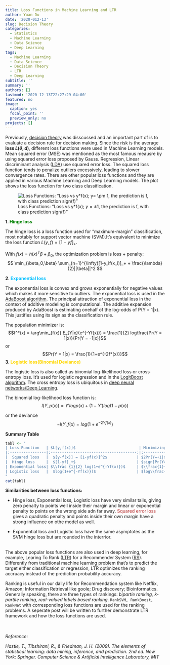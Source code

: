 ```yaml
---
title: Loss Functions in Machine Learning and LTR
author: Yuan Du
date: '2020-012-13'
slug: Decision Theory
categories:
  - Statistics
  - Machine Learning
  - Data Science
  - Deep Learning
tags:
  - Machine Learning
  - Data Science
  - Decision Theory
  - LTR
  - Deep Learning
subtitle: ''
summary: ''
authors: []
lastmod: '2020-12-13T22:27:29-04:00'
featured: no
image:
  caption: yes
  focal_point: ''
  preview_only: no
projects: []
---
```

Previously, [decision theory](https://yuan-du.com/post/2020-09-23-decision-theory/decision-theory/) was disscussed and an important part of is to evaluate a decision rule for decision making. Since the risk is the average **loss $L(\theta,d)$**, different loss functions were used in Machine Learning models. Mean squared error (MSE) was mentioned as the most famous meausre by using squared error loss proposed by Gauss. Regression, Linear discriminant analysis ([LDA](https://en.wikipedia.org/wiki/Linear_discriminant_analysis)) use squared error loss. The squared loss function tends to penalize outliers excessively, leading to slower convergence rates. There are other popular loss functions and they are applied in various Machine Learning and Deep Learning models. The plot shows the loss function for two class classification.  

![Loss Functions: "Loss vs y*f(x); $y= \pm 1$, the prediction is f, with class prediction sign(f)"](/img/Hinge_expo_log.jpg)

**1. <span style="color:green">Hinge loss</span>**


The hinge loss is a loss function used for "maximum-margin" classification, most notably for support vector machine (SVM).It's equivalent to minimize the loss function $L(y,f) = [1-yf]_+$.

With $f(x) = h(x)^T \beta + \beta_0$, the optimization problem is loss + penalty:
$$ \min_{\beta_0,\beta} \sum_{n=1}^{\infty}[1-y_if(x_i)]_+ + \frac{\lambda}{2}||\beta||^2 $$


**2. <span style="color:DeepSkyBlue">Exponential loss</span>**

The exponential loss is convex and grows exponentially for negative values which makes it more sensitive to outliers. The exponential loss is used in the [AdaBoost algorithm](https://en.wikipedia.org/wiki/AdaBoost). The principal attraction of exponential loss in the context of additive modeling is computational. The additive expansion produced by AdaBoost is estimating onehalf of the log-odds of P(Y = 1|x). This justifies using its sign as the classification rule.

The population minimizer is:
$$f^*(x) = \arg\min_{f(x)} E_{Y|x}(e^{-Yf(x)}) = \frac{1}{2} log\frac{Pr(Y = 1|x)}{Pr(Y = -1|x)}$$
or 
$$Pr(Y = 1|x) = \frac{1}{1+e^{-2f*(x)}}$$
**3. <span style="color:Gold">Logistic loss(Binomial Deviance)</span>**

The logistic loss is also called as binomial log-likelihood loss or cross entropy loss. It's used for logistic regression and in the [LogitBoost algorithm](https://en.wikipedia.org/wiki/LogitBoost). The cross entropy loss is ubiquitous in [deep neural networks/Deep Learning](https://en.wikipedia.org/wiki/Deep_learning).

The binomial log-likelihood loss function is:
$$l(Y,p(x)) = Y'logp(x) + (1-Y')log(1-p(x))$$

or the deviance
$$-l(Y,f(x) = log(1+e^{-2Yf(x)})$$

**Summary Table**

```r
tabl <- " 
| Loss Function   | $L[y,f(x)]$                            | Minimizing Function                                 | Advantage/Disadvantage         |
|:----------------|:--------------------------------------:|:---------------------------------------------------:|:-------------------------------|
|  Squared loss   |  $[y-f(x)] = [1-yf(x)]^2$             | $2Pr(Y=+1|x)-1$                                 | easy cross validation of regularization parameters/slower convergence rates |
|  Hinge loss     |  $[1-yf]_+$                           | $sign[Pr(Y=+1|x)-\\frac{1}{2}]$                      | support points/not differentiable at$yf(x)=1$|
| Exponential loss| $\\frac {1}{2} log(1+e^{-Yf(x)})$     | $\\frac{1}{2}log\\frac{Pr(Y =+1|x)}{Pr(Y =-1|x)}$              | grows exponentially for negative values,more sensitive to outliers |
| Logistic loss   |  $log(1+e^{-Yf(x)})$                  | $log\\frac{Pr(Y =+1|x)}{Pr(Y =-1|x)}$   | grows linearly for negative values,less sensitive to outliers  |
"
cat(tabl)
```

**Similarities between loss functions: **

- Hinge loss, Exponential loss, Logistic loss have very similar tails, giving zero penalty to points well inside their margin and linear or exponential penalty to points on the wrong side adn far away. <span style="color:FireBrick">Squared error loss</span> gives a quadratic penalty and points inside their own margin have a strong influence on othe model as well. 

- Exponential loss and Logistic loss have the same asymptotes as the SVM hinge loss but are rounded in the interrior.

\
The above popular loss functions are also used in deep learning, for example, Learing To Rank ([LTR](https://en.wikipedia.org/wiki/Learning_to_rank)) for a Recommender System ([RS](https://en.wikipedia.org/wiki/Recommender_system)). Differently from traditional machine learning problem that's to predict the target either classification or regression, LTR optimizes the ranking accruacy instead of the prediction probability accuracy. 

Ranking is useful in our daily life for Recommendation system like Netflix, Amazon; Information Retrieval like goole; Drug discovery; Bioinformatics. Generally speaking, there are three types of rankings: *bipartie ranking, k-partite ranking, real-valued labels based ranking*. `RankSVM, RankBoost, RankNet` with corresponding loss functions are used for the ranking problems. A seperate post will be written to further demonstrate LTR framework and how the loss functions are used.

\
\
*Reference:*

*Hastie, T., Tibshirani, R., & Friedman, J. H. (2009). The elements of statistical learning: data mining, inference, and prediction. 2nd ed. New York: Springer.*
*Computer Science & Artificial Intelligence Laboratory, MIT*
